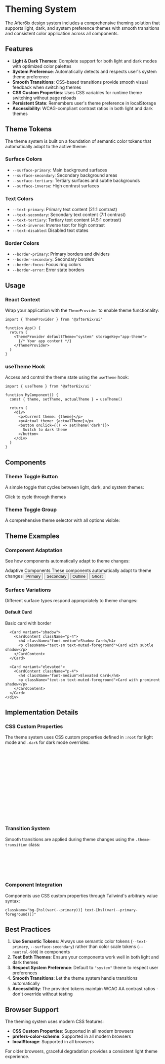 
<Meta title="Design Tokens/Theming" />

# Theming System

The After6ix design system includes a comprehensive theming solution that supports light, dark, and system preference themes with smooth transitions and consistent color application across all components.

## Features

- **Light & Dark Themes**: Complete support for both light and dark modes with optimized color palettes
- **System Preference**: Automatically detects and respects user's system theme preference
- **Smooth Transitions**: CSS-based transitions provide smooth visual feedback when switching themes
- **CSS Custom Properties**: Uses CSS variables for runtime theme switching without page reloads
- **Persistent State**: Remembers user's theme preference in localStorage
- **Accessibility**: WCAG-compliant contrast ratios in both light and dark themes

## Theme Tokens

The theme system is built on a foundation of semantic color tokens that automatically adapt to the active theme:

### Surface Colors
- `--surface-primary`: Main background surfaces
- `--surface-secondary`: Secondary background areas
- `--surface-tertiary`: Tertiary surfaces and subtle backgrounds
- `--surface-inverse`: High contrast surfaces

### Text Colors
- `--text-primary`: Primary text content (21:1 contrast)
- `--text-secondary`: Secondary text content (7:1 contrast)
- `--text-tertiary`: Tertiary text content (4.5:1 contrast)
- `--text-inverse`: Inverse text for high contrast
- `--text-disabled`: Disabled text states

### Border Colors
- `--border-primary`: Primary borders and dividers
- `--border-secondary`: Secondary borders
- `--border-focus`: Focus ring colors
- `--border-error`: Error state borders

## Usage

### React Context

Wrap your application with the `ThemeProvider` to enable theme functionality:

```tsx
import { ThemeProvider } from '@after6ix/ui'

function App() {
  return (
    <ThemeProvider defaultTheme="system" storageKey="app-theme">
      {/* Your app content */}
    </ThemeProvider>
  )
}
```

### useTheme Hook

Access and control the theme state using the `useTheme` hook:

```tsx
import { useTheme } from '@after6ix/ui'

function MyComponent() {
  const { theme, setTheme, actualTheme } = useTheme()
  
  return (
    <div>
      <p>Current theme: {theme}</p>
      <p>Actual theme: {actualTheme}</p>
      <button onClick={() => setTheme('dark')}>
        Switch to dark theme
      </button>
    </div>
  )
}
```

## Components

### Theme Toggle Button

A simple toggle that cycles between light, dark, and system themes:

<Canvas>
  <Story name="Theme Toggle">
    <div className="flex items-center gap-4">
      <ThemeToggle variant="button" size="default" />
      <span>Click to cycle through themes</span>
    </div>
  </Story>
</Canvas>

### Theme Toggle Group

A comprehensive theme selector with all options visible:

<Canvas>
  <Story name="Theme Toggle Group">
    <ThemeToggleGroup />
  </Story>
</Canvas>

## Theme Examples

### Component Adaptation

See how components automatically adapt to theme changes:

<Canvas>
  <Story name="Component Adaptation">
    <div className="space-y-4 max-w-sm">
      <Card>
        <CardHeader>
          <CardTitle>Adaptive Components</CardTitle>
          <CardDescription>
            These components automatically adapt to theme changes
          </CardDescription>
        </CardHeader>
        <CardContent className="space-y-3">
          <Button variant="default" className="w-full">Primary</Button>
          <Button variant="secondary" className="w-full">Secondary</Button>
          <Button variant="outline" className="w-full">Outline</Button>
          <Button variant="ghost" className="w-full">Ghost</Button>
        </CardContent>
      </Card>
    </div>
  </Story>
</Canvas>

### Surface Variations

Different surface types respond appropriately to theme changes:

<Canvas>
  <Story name="Surface Variations">
    <div className="space-y-4 max-w-md">
      <Card variant="default">
        <CardContent className="p-4">
          <h4 className="font-medium">Default Card</h4>
          <p className="text-sm text-muted-foreground">Basic card with border</p>
        </CardContent>
      </Card>
      
      <Card variant="shadow">
        <CardContent className="p-4">
          <h4 className="font-medium">Shadow Card</h4>
          <p className="text-sm text-muted-foreground">Card with subtle shadow</p>
        </CardContent>
      </Card>
      
      <Card variant="elevated">
        <CardContent className="p-4">
          <h4 className="font-medium">Elevated Card</h4>
          <p className="text-sm text-muted-foreground">Card with prominent shadow</p>
        </CardContent>
      </Card>
    </div>
  </Story>
</Canvas>

## Implementation Details

### CSS Custom Properties

The theme system uses CSS custom properties defined in `:root` for light mode and `.dark` for dark mode overrides:

```css
:root {
  --background: 0 0% 100%;
  --foreground: 240 6% 10%;
  --primary: 267 80% 58%;
  --primary-foreground: 0 0% 98%;
  /* ... more tokens */
}

.dark {
  --background: 240 11% 4%;
  --foreground: 0 0% 98%;
  --primary: 280 91% 65%;
  --primary-foreground: 240 11% 4%;
  /* ... more tokens */
}
```

### Transition System

Smooth transitions are applied during theme changes using the `.theme-transition` class:

```css
.theme-transition * {
  transition: background-color var(--duration-base) var(--easing-out),
              border-color var(--duration-base) var(--easing-out),
              color var(--duration-base) var(--easing-out);
}
```

### Component Integration

Components use CSS custom properties through Tailwind's arbitrary value syntax:

```tsx
className="bg-[hsl(var(--primary))] text-[hsl(var(--primary-foreground))]"
```

## Best Practices

1. **Use Semantic Tokens**: Always use semantic color tokens (`--text-primary`, `--surface-secondary`) rather than color scale tokens (`--neutral-900`) in components
2. **Test Both Themes**: Ensure your components work well in both light and dark themes
3. **Respect System Preference**: Default to `"system"` theme to respect user preferences
4. **Smooth Transitions**: Let the theme system handle transitions automatically
5. **Accessibility**: The provided tokens maintain WCAG AA contrast ratios - don't override without testing

## Browser Support

The theming system uses modern CSS features:

- **CSS Custom Properties**: Supported in all modern browsers
- **prefers-color-scheme**: Supported in all modern browsers
- **localStorage**: Supported in all browsers

For older browsers, graceful degradation provides a consistent light theme experience.